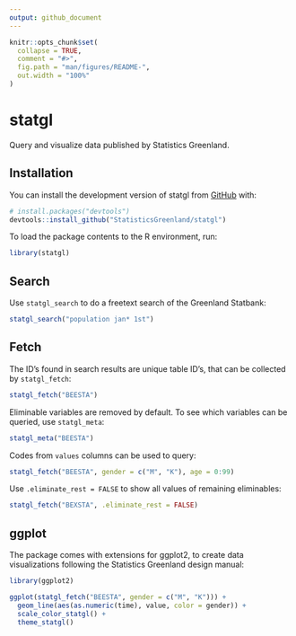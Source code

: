 ```yaml
---
output: github_document
---
```


<!-- README.md is generated from README.Rmd. Please edit that file -->

```r
knitr::opts_chunk$set(
  collapse = TRUE,
  comment = "#>",
  fig.path = "man/figures/README-",
  out.width = "100%"
)
```

# statgl

Query and visualize data published by Statistics Greenland.

## Installation

You can install the development version of statgl from [GitHub](https://github.com/) with:

``` r
# install.packages("devtools")
devtools::install_github("StatisticsGreenland/statgl")
```

To load the package contents to the R environment, run:

```r
library(statgl)
```

## Search

Use `statgl_search` to do a freetext search of the Greenland Statbank:

```r
statgl_search("population jan* 1st")
```

## Fetch

The ID's found in search results are unique table ID's, that can be collected by `statgl_fetch`:

```r
statgl_fetch("BEESTA")
```

Eliminable variables are removed by default. To see which variables can be queried, use `statgl_meta`:

```r
statgl_meta("BEESTA")
```

Codes from `values` columns can be used to query:

```r
statgl_fetch("BEESTA", gender = c("M", "K"), age = 0:99)
```

Use `.eliminate_rest = FALSE` to show all values of remaining eliminables:

```r
statgl_fetch("BEXSTA", .eliminate_rest = FALSE)
```

## ggplot

The package comes with extensions for ggplot2, to create data visualizations following the Statistics Greenland design manual:

```r
library(ggplot2)

ggplot(statgl_fetch("BEESTA", gender = c("M", "K"))) +
  geom_line(aes(as.numeric(time), value, color = gender)) +
  scale_color_statgl() +
  theme_statgl()
```

